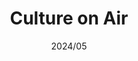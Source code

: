 ---
title: "Culture on Air"
slug: "cultureonair"
description: "Explore what the world is listening to! Experimental Unity project."
image: "cultureonair.avif"
link: "https://koeni.dev/projects/cultureonair"
tags: ["Unity"]
date: "2024/05"
category: "games"
live: true
---